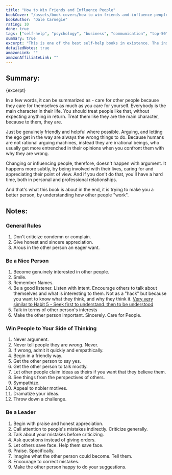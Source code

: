 ```yaml
---
title: "How to Win Friends and Influence People"
bookCover: "/assets/book-covers/how-to-win-friends-and-influence-people.jpg"
bookAuthor: "Dale Carnegie"
rating: 10
done: true
tags: ["self-help", "psychology", "business", "communication", "top-50"]
summary: true
excerpt: "This is one of the best self-help books in existence. The insights are incredibly powerful ideas about how humans interact with one another. The title puts a bad wrap on the whole book because it makes it seem to be about manipulation. But in reality, the book teaches how to build long-lasting, genuine relationships. And how to care for other people."
detailedNotes: true
amazonLink: ""
amazonAffiliateLink: ""
---
```


## Summary: 

<p>{excerpt}</p>

In a few words, it can be summarized as - care for other people because they care for themselves as much as you care for yourself. Everybody is the main character in their life. You should treat people like that, without expecting anything in return. Treat them like they are the main character, because to them, they are. 

Just be genuinely friendly and helpful where possible. Arguing, and letting the ego get in the way are always the wrong things to do. Because humans are not rational arguing machines, instead they are irrational beings, who usually get more entrenched in their opinions when you confront them with why they are wrong.

Changing or influencing people, therefore, doesn't happen with argument. It happens more subtly, by being involved with their lives, caring for and appreciating their point of view. And if you don't do that, you'll have a hard time, both in personal and professional relationships. 

And that's what this book is about in the end, it is trying to make you a better person, by understanding how other people "work".

## Notes:

### General Rules
1. Don't criticize condemn or complain. 
1. Give honest and sincere appreciation. 
1. Arous in the other person an eager want. 

### Be a Nice Person
1. Become genuinely interested in other people. 
1. Smile. 
1. Remember Names. 
1. Be a good listener. Listen with intent. Encourage others to talk about themselves and what is interesting to them. Not as a "hack" but because you want to know what they think, and why they think it. [Very very similar to Habit 5 - Seek first to understand, then to be understood](/booknotes/7-habits)
1. Talk in terms of other person's interests
1. Make the other person important. Sincerely. Care for People. 

### Win People to Your Side of Thinking
1. Never argument. 
1. Never tell people they are *wrong*. Never.
1. If wrong, admit it quickly and empathically. 
1. Begin in a friendly way.
1. Get the other person to say yes. 
1. Get the other person to talk mostly. 
1. Let other people claim ideas as theirs if you want that they believe them. 
1. See things from the perspectives of others. 
1. Sympathize. 
1. Appeal to nobler motives.
1. Dramatize your ideas. 
1. Throw down a challenge.

### Be a Leader
1. Begin with praise and honest appreciation. 
1. Call attention to people's mistakes indirectly. Criticize generally.
1. Talk about your mistakes before criticizing. 
1. Ask questions instead of giving orders.
1. Let others save face. Help them save face. 
1. Praise. Specifically. 
1. Imagine what the other person could become. Tell them. 
1. Encourage to correct mistakes. 
1. Make the other person happy to do your suggestions.